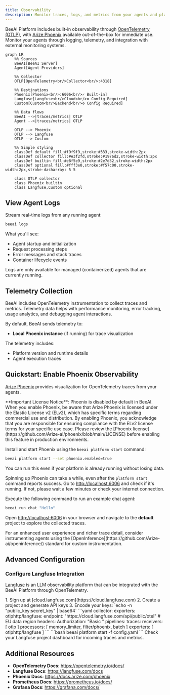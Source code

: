 ```yaml
---
title: Observability
description: Monitor traces, logs, and metrics from your agents and platform
---
```


BeeAI Platform includes built-in observability through [OpenTelemetry (OTLP)](https://opentelemetry.io/), with [Arize Phoenix](https://docs.arize.com/phoenix) available out-of-the-box for immediate use. Monitor your agents through logging, telemetry, and integration with external monitoring systems.

```mermaid
graph LR
    %% Sources
    BeeAI[BeeAI Server] 
    Agent[Agent Providers]
    
    %% Collector
    OTLP[OpenTelemetry<br/>Collector<br/>:4318]
    
    %% Destinations
    Phoenix[Phoenix<br/>:6006<br/>✓ Built-in]
    Langfuse[Langfuse<br/>Cloud<br/>⚙ Config Required]
    Custom[Custom<br/>Backend<br/>⚙ Config Required]
    
    %% Data flows
    BeeAI -->|traces/metrics| OTLP
    Agent -->|traces/metrics| OTLP
    
    OTLP --> Phoenix
    OTLP --> Langfuse
    OTLP --> Custom
    
    %% Simple styling
    classDef default fill:#f9f9f9,stroke:#333,stroke-width:2px
    classDef collector fill:#e3f2fd,stroke:#1976d2,stroke-width:2px
    classDef builtin fill:#e8f5e9,stroke:#2e7d32,stroke-width:2px
    classDef optional fill:#fff3e0,stroke:#f57c00,stroke-width:2px,stroke-dasharray: 5 5
    
    class OTLP collector
    class Phoenix builtin
    class Langfuse,Custom optional
```

## View Agent Logs

Stream real-time logs from any running agent:
```bash
beeai logs 
```

What you'll see:
- Agent startup and initialization
- Request processing steps
- Error messages and stack traces
- Container lifecycle events

<Note>
  Logs are only available for managed (containerized) agents that are currently running.
</Note>

## Telemetry Collection

BeeAI includes OpenTelemetry instrumentation to collect traces and metrics. Telemetry data helps with performance monitoring, error tracking, usage analytics, and debugging agent interactions.

By default, BeeAI sends telemetry to:
- **Local Phoenix instance** (if running) for trace visualization

The telemetry includes:
- Platform version and runtime details
- Agent execution traces

## Quickstart: Enable Phoenix Observability

[Arize Phoenix](https://phoenix.arize.com/) provides visualization for OpenTelemetry traces from your agents.

<Warning>
  **Important License Notice**: Phoenix is disabled by default in BeeAI. When you enable Phoenix, be aware that Arize Phoenix is licensed under the Elastic License v2 (ELv2), which has specific terms regarding commercial use and distribution. By enabling Phoenix, you acknowledge that you are responsible for ensuring compliance with the ELv2 license terms for your specific use case. Please review the [Phoenix license](https://github.com/Arize-ai/phoenix/blob/main/LICENSE) before enabling this feature in production environments.
</Warning>

<Steps>
   <Step title="Install and Enable Arize Phoenix">

Install and start Phoenix using the `beeai platform start` command:
```sh
beeai platform start --set phoenix.enabled=true
```

You can run this even if your platform is already running without losing data.

   </Step>
   <Step title="Check if Phoenix is running">

Spinning up Phoenix can take a while, even after the `platform start` command reports success. Go to [http://localhost:6006](http://localhost:6006) and check if it's running. If not, please wait a few minutes or check your internet connection.

   </Step>
   <Step title="Run Agent with Phoenix">

Execute the following command to run an example chat agent:
```sh
beeai run chat "Hello"
```

   </Step>
   <Step title="View Traces in Phoenix">

Open [http://localhost:6006](http://localhost:6006) in your browser and navigate to the **default** project to explore the collected traces.

   </Step>
</Steps>

<Tip>
  For an enhanced user experience and richer trace detail, consider instrumenting agents using the [OpenInference](https://github.com/Arize-ai/openinference/) standard for custom instrumentation.
</Tip>

## Advanced Configuration

### Configure Langfuse Integration

[Langfuse](https://langfuse.com/) is an LLM observability platform that can be integrated with the BeeAI Platform through OpenTelemetry.

<Steps>
<Step title="Get Langfuse credentials">
1. Sign up at [cloud.langfuse.com](https://cloud.langfuse.com)
2. Create a project and generate API keys
3. Encode your keys: `echo -n "public_key:secret_key" | base64`
</Step>
<Step title="Create a configuration file (config.yaml):">
```yaml
collector:
  exporters:
    otlphttp/langfuse:
      endpoint: "https://cloud.langfuse.com/api/public/otel" # EU data region
      headers:
        Authorization: "Basic <auth-string>"
  pipelines:
    traces:
      receivers: [ otlp ]
      processors: [ memory_limiter, filter/phoenix, batch ]
      exporters: [ otlphttp/langfuse ]
```
</Step>
<Step title="Start the platform with the configuration">
```bash
beeai platform start -f config.yaml
```
</Step>
<Step title="Access Langfuse UI">
Check your Langfuse project dashboard for incoming traces and metrics.
</Step>
</Steps>

## Additional Resources

- **OpenTelemetry Docs**: https://opentelemetry.io/docs/
- **Langfuse Docs**: https://langfuse.com/docs
- **Phoenix Docs**: https://docs.arize.com/phoenix
- **Prometheus Docs**: https://prometheus.io/docs/
- **Grafana Docs**: https://grafana.com/docs/
